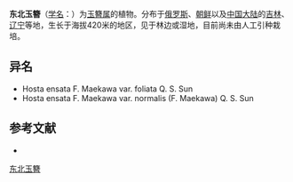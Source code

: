 {{speciesbox
| taxon=Hosta ensata
| authority = F. Maekawa
}}

'''东北玉簪'''（[[学名|学名]]：{{lang|la|''Hosta ensata''}}）为[[玉簪属|玉簪属]]的植物。分布于[[俄罗斯|俄罗斯]]、[[朝鲜|朝鲜]]以及[[中国大陆|中国大陆]]的[[吉林|吉林]]、[[辽宁|辽宁]]等地，生长于海拔420米的地区，见于林边或湿地，目前尚未由人工引种栽培。

== 异名 ==
* Hosta ensata F. Maekawa var. foliata Q. S. Sun
* Hosta ensata F. Maekawa var. normalis (F. Maekawa) Q. S. Sun

== 参考文献 ==
<div class="references-small">
* {{cite web| url =http://www.bioinfo.cn/db05/KmzwSpecies.php?action=view&id=10722| title =东北玉簪| work =《中国高等植物数据库全库》| publisher =中国科学院微生物研究所| author =昆明植物研究所| accessdate =2009-02-24| deadurl =yes| archiveurl =https://web.archive.org/web/20160305023240/http://www.bioinfo.cn/db05/KmzwSpecies.php?action=view&id=10722| archivedate =2016-03-05}}
</div>
{{Taxonbar|from=Q10869604}}

[[Category:玉簪属|东北玉簪]]


{{植物小作品}}